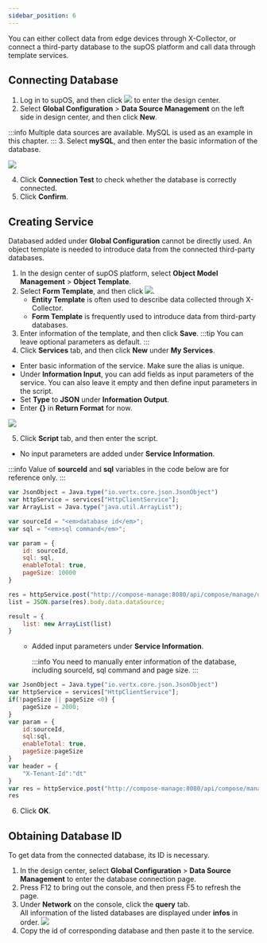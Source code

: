 ```yaml
---
sidebar_position: 6
---
```



You can either collect data from edge devices through X-Collector, or connect a third-party database to the supOS platform and call data through template services.
## Connecting Database
1. Log in to supOS, and then click ![](https://wordpressfreezonex.oss-accelerate.aliyuncs.com/platform/7.png) to enter the design center.
2. Select **Global Configuration** > **Data Source Management** on the left side in design center, and then click **New**.<br/>

:::info
Multiple data sources are available. MySQL is used as an example in this chapter.
:::
3. Select **mySQL**, and then enter the basic information of the database.

<img width={450} src="https://wordpressfreezonex.oss-accelerate.aliyuncs.com/platform/79.png" />

4. Click **Connection Test** to check whether the database is correctly connected.
5. Click **Confirm**.
## Creating Service
Databased added under **Global Configuration** cannot be directly used. An object template is needed to introduce data from the connected third-party databases.
1. In the design center of supOS platform, select **Object Model Management** > **Object Template**.
2. Select **Form Template**, and then click ![](https://wordpressfreezonex.oss-accelerate.aliyuncs.com/platform/28.png).
    - **Entity Template** is often used to describe data collected through X-Collector.
    - **Form Template** is frequently used to introduce data from third-party databases.
3. Enter information of the template, and then click **Save**.
:::tip
You can leave optional parameters as default.
:::
4. Click **Services** tab, and then click **New** under **My Services**.
<ul><li>Enter basic information of the service. Make sure the alias is unique.</li>
<li>Under <strong>Information Input</strong>, you can add fields as input parameters of the service. You can also leave it empty and then define input parameters in the script.</li>
<li>Set <strong>Type</strong> to <strong>JSON</strong> under <strong>Information Output</strong>.</li>
<li>Enter <strong>{}</strong> in <strong>Return Format</strong> for now.</li>
</ul>


<img width={450} src="https://wordpressfreezonex.oss-accelerate.aliyuncs.com/platform/81.png" />

5. Click **Script** tab, and then enter the script.
<ul><li> No input parameters are added under <strong>Service Information</strong>.</li></ul>

:::info
Value of **sourceId** and **sql** variables in the code below are for reference only.
:::

```javascript
var JsonObject = Java.type("io.vertx.core.json.JsonObject")
var httpService = services["HttpClientService"];
var ArrayList = Java.type("java.util.ArrayList");

var sourceId = "<em>database id</em>";
var sql = "<em>sql command</em>";

var param = {
    id: sourceId,
    sql: sql,
    enableTotal: true,
    pageSize: 10000
}

res = httpService.post("http://compose-manage:8080/api/compose/manage/datatable/exec", JSON.stringify(param), 10000);
list = JSON.parse(res).body.data.dataSource;

result = {
    list: new ArrayList(list)
}
```

<ul><ul><li> Added input parameters under <strong>Service Information</strong>.

:::info
You need to manually enter information of the database, including sourceId, sql command and page size.
:::

</li></ul></ul>

```javascript
var JsonObject = Java.type("io.vertx.core.json.JsonObject")
var httpService = services["HttpClientService"];
if(!pageSize || pageSize <0) {
    pageSize = 2000;
}
var param = {
	id:sourceId,
	sql:sql,
	enableTotal: true,
	pageSize:pageSize
}
var header = {
    "X-Tenant-Id":"dt"
}
var res = httpService.post("http://compose-manage:8080/api/compose/manage/datatable/exec",JSON.stringify(param),header,10000)
res
```
6. Click **OK**.
## Obtaining Database ID
To get data from the connected database, its ID is necessary.
1. In the design center, select **Global Configuration** > **Data Source Management** to enter the database connection page.
2. Press F12 to bring out the console, and then press F5 to refresh the page.
3. Under **Network** on the console, click the **query** tab.<br/>
All information of the listed databases are displayed under **infos** in order.
![](https://wordpressfreezonex.oss-accelerate.aliyuncs.com/platform/80.png)
5. Copy the id of corresponding database and then paste it to the service.


